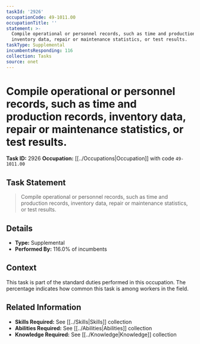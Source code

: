 ```yaml
---
taskId: '2926'
occupationCode: 49-1011.00
occupationTitle: ''
statement: >-
  Compile operational or personnel records, such as time and production records,
  inventory data, repair or maintenance statistics, or test results.
taskType: Supplemental
incumbentsResponding: 116
collection: Tasks
source: onet
---
```

# Compile operational or personnel records, such as time and production records, inventory data, repair or maintenance statistics, or test results.

**Task ID:** 2926
**Occupation:** [[../Occupations|Occupation]] with code `49-1011.00`

## Task Statement

> Compile operational or personnel records, such as time and production records, inventory data, repair or maintenance statistics, or test results.

## Details

- **Type:** Supplemental
- **Performed By:** 116.0% of incumbents

## Context

This task is part of the standard duties performed in this occupation. The percentage indicates how common this task is among workers in the field.

## Related Information

- **Skills Required:** See [[../Skills|Skills]] collection
- **Abilities Required:** See [[../Abilities|Abilities]] collection
- **Knowledge Required:** See [[../Knowledge|Knowledge]] collection
